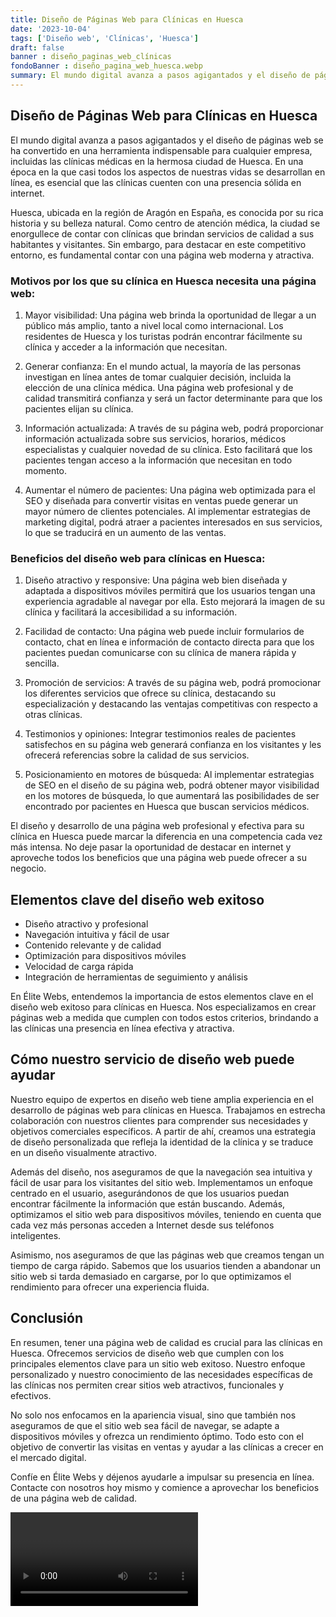 ```yaml
---
title: Diseño de Páginas Web para Clínicas en Huesca
date: '2023-10-04'
tags: ['Diseño web', 'Clínicas', 'Huesca']
draft: false
banner : diseño_paginas_web_clínicas
fondoBanner : diseño_pagina_web_huesca.webp
summary: El mundo digital avanza a pasos agigantados y el diseño de páginas web se ha convertido en una herramienta indispensable para cualquier empresa, incluidas las clínicas médicas en la hermosa ciudad de Huesca. En una época en la que casi todos los aspectos de nuestras vidas se desarrollan en línea, es esencial que las clínicas cuenten con una presencia sólida en internet. 
---
```


## Diseño de Páginas Web para Clínicas en Huesca

El mundo digital avanza a pasos agigantados y el diseño de páginas web se ha convertido en una herramienta indispensable para cualquier empresa, incluidas las clínicas médicas en la hermosa ciudad de Huesca. En una época en la que casi todos los aspectos de nuestras vidas se desarrollan en línea, es esencial que las clínicas cuenten con una presencia sólida en internet. 

Huesca, ubicada en la región de Aragón en España, es conocida por su rica historia y su belleza natural. Como centro de atención médica, la ciudad se enorgullece de contar con clínicas que brindan servicios de calidad a sus habitantes y visitantes. Sin embargo, para destacar en este competitivo entorno, es fundamental contar con una página web moderna y atractiva.

### Motivos por los que su clínica en Huesca necesita una página web:

1. Mayor visibilidad: Una página web brinda la oportunidad de llegar a un público más amplio, tanto a nivel local como internacional. Los residentes de Huesca y los turistas podrán encontrar fácilmente su clínica y acceder a la información que necesitan.

2. Generar confianza: En el mundo actual, la mayoría de las personas investigan en línea antes de tomar cualquier decisión, incluida la elección de una clínica médica. Una página web profesional y de calidad transmitirá confianza y será un factor determinante para que los pacientes elijan su clínica.

3. Información actualizada: A través de su página web, podrá proporcionar información actualizada sobre sus servicios, horarios, médicos especialistas y cualquier novedad de su clínica. Esto facilitará que los pacientes tengan acceso a la información que necesitan en todo momento.

4. Aumentar el número de pacientes: Una página web optimizada para el SEO y diseñada para convertir visitas en ventas puede generar un mayor número de clientes potenciales. Al implementar estrategias de marketing digital, podrá atraer a pacientes interesados en sus servicios, lo que se traducirá en un aumento de las ventas.

### Beneficios del diseño web para clínicas en Huesca:

1. Diseño atractivo y responsive: Una página web bien diseñada y adaptada a dispositivos móviles permitirá que los usuarios tengan una experiencia agradable al navegar por ella. Esto mejorará la imagen de su clínica y facilitará la accesibilidad a su información.

2. Facilidad de contacto: Una página web puede incluir formularios de contacto, chat en línea e información de contacto directa para que los pacientes puedan comunicarse con su clínica de manera rápida y sencilla.

3. Promoción de servicios: A través de su página web, podrá promocionar los diferentes servicios que ofrece su clínica, destacando su especialización y destacando las ventajas competitivas con respecto a otras clínicas.

4. Testimonios y opiniones: Integrar testimonios reales de pacientes satisfechos en su página web generará confianza en los visitantes y les ofrecerá referencias sobre la calidad de sus servicios.

5. Posicionamiento en motores de búsqueda: Al implementar estrategias de SEO en el diseño de su página web, podrá obtener mayor visibilidad en los motores de búsqueda, lo que aumentará las posibilidades de ser encontrado por pacientes en Huesca que buscan servicios médicos.

El diseño y desarrollo de una página web profesional y efectiva para su clínica en Huesca puede marcar la diferencia en una competencia cada vez más intensa. No deje pasar la oportunidad de destacar en internet y aproveche todos los beneficios que una página web puede ofrecer a su negocio.

<GifSeo />

<Cta />

## Elementos clave del diseño web exitoso

- Diseño atractivo y profesional
- Navegación intuitiva y fácil de usar
- Contenido relevante y de calidad
- Optimización para dispositivos móviles
- Velocidad de carga rápida
- Integración de herramientas de seguimiento y análisis

En Élite Webs, entendemos la importancia de estos elementos clave en el diseño web exitoso para clínicas en Huesca. Nos especializamos en crear páginas web a medida que cumplen con todos estos criterios, brindando a las clínicas una presencia en línea efectiva y atractiva.

## Cómo nuestro servicio de diseño web puede ayudar

Nuestro equipo de expertos en diseño web tiene amplia experiencia en el desarrollo de páginas web para clínicas en Huesca. Trabajamos en estrecha colaboración con nuestros clientes para comprender sus necesidades y objetivos comerciales específicos. A partir de ahí, creamos una estrategia de diseño personalizada que refleja la identidad de la clínica y se traduce en un diseño visualmente atractivo.

Además del diseño, nos aseguramos de que la navegación sea intuitiva y fácil de usar para los visitantes del sitio web. Implementamos un enfoque centrado en el usuario, asegurándonos de que los usuarios puedan encontrar fácilmente la información que están buscando. Además, optimizamos el sitio web para dispositivos móviles, teniendo en cuenta que cada vez más personas acceden a Internet desde sus teléfonos inteligentes.

Asimismo, nos aseguramos de que las páginas web que creamos tengan un tiempo de carga rápido. Sabemos que los usuarios tienden a abandonar un sitio web si tarda demasiado en cargarse, por lo que optimizamos el rendimiento para ofrecer una experiencia fluida.

## Conclusión

En resumen, tener una página web de calidad es crucial para las clínicas en Huesca. Ofrecemos servicios de diseño web que cumplen con los principales elementos clave para un sitio web exitoso. Nuestro enfoque personalizado y nuestro conocimiento de las necesidades específicas de las clínicas nos permiten crear sitios web atractivos, funcionales y efectivos.

No solo nos enfocamos en la apariencia visual, sino que también nos aseguramos de que el sitio web sea fácil de navegar, se adapte a dispositivos móviles y ofrezca un rendimiento óptimo. Todo esto con el objetivo de convertir las visitas en ventas y ayudar a las clínicas a crecer en el mercado digital.

Confíe en Élite Webs y déjenos ayudarle a impulsar su presencia en línea. Contacte con nosotros hoy mismo y comience a aprovechar los beneficios de una página web de calidad.

<Video />

<CtaBot job='Clínicas' city='Huesca'/>

<Gmaps query='Huesca+españa+maps' />